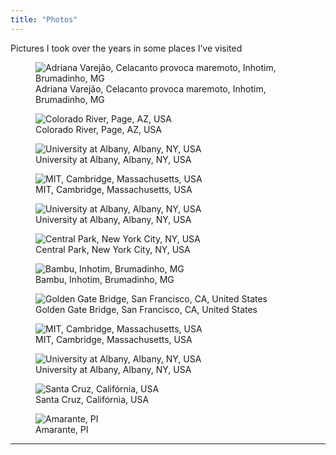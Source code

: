 ```yaml
---
title: "Photos"
---
```


Pictures I took over the years in some places I've visited

::: {layout-ncol=2}

![Adriana Varejão, Celacanto provoca maremoto, Inhotim, Brumadinho, MG](/photos/inhotim-2.jpg)

![Colorado River, Page, AZ, USA](/photos/desert.jpg)

![University at Albany, Albany, NY, USA](/photos/snow.jpg)

![MIT, Cambridge, Massachusetts, USA](/photos/boston.jpg)



![University at Albany, Albany, NY, USA](/photos/snow-2.jpg)

![Central Park, New York City, NY, USA](/photos/nyc.jpg)

![Bambu, Inhotim, Brumadinho, MG](/photos/bambu.jpg)

![Golden Gate Bridge, San Francisco, CA, United States](/photos/san-francisco.jpg)



![MIT, Cambridge, Massachusetts, USA](/photos/mit.jpg)

![University at Albany, Albany, NY, USA](/photos/ualbany.jpg)



![Santa Cruz, Califórnia, USA](/photos/santa-cruz.jpg)

![Amarante, PI](/photos/amarante.jpg)
:::
------------------------------------------------------------------------
